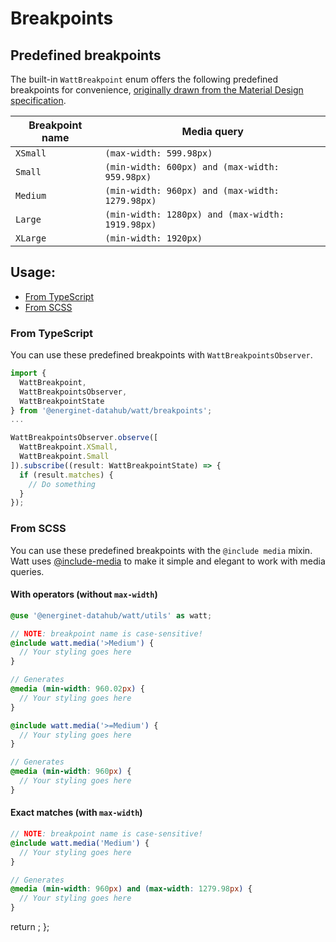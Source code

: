 <!--
@license
Copyright 2020 Energinet DataHub A/S

Licensed under the Apache License, Version 2.0 (the "License2");
you may not use this file except in compliance with the License.
You may obtain a copy of the License at

    http://www.apache.org/licenses/LICENSE-2.0

Unless required by applicable law or agreed to in writing, software
distributed under the License is distributed on an "AS IS" BASIS,
WITHOUT WARRANTIES OR CONDITIONS OF ANY KIND, either express or implied.
See the License for the specific language governing permissions and
limitations under the License.
-->


<Meta title="Foundations/Grids/Breakpoints" />

# Breakpoints

## Predefined breakpoints

The built-in `WattBreakpoint` enum offers the following predefined breakpoints for convenience,
[originally drawn from the Material Design
specification](https://material.io/archive/guidelines/layout/responsive-ui.html).

| Breakpoint name | Media query                                      |
| --------------- | ------------------------------------------------ |
| `XSmall`        | `(max-width: 599.98px)`                          |
| `Small`         | `(min-width: 600px) and (max-width: 959.98px)`   |
| `Medium`        | `(min-width: 960px) and (max-width: 1279.98px)`  |
| `Large`         | `(min-width: 1280px) and (max-width: 1919.98px)` |
| `XLarge`        | `(min-width: 1920px)`                            |

## Usage:

- [From TypeScript](#from-typescript)
- [From SCSS](#from-scss)

### From TypeScript

You can use these predefined breakpoints with `WattBreakpointsObserver`.

```typescript
import {
  WattBreakpoint,
  WattBreakpointsObserver,
  WattBreakpointState
} from '@energinet-datahub/watt/breakpoints';
...

WattBreakpointsObserver.observe([
  WattBreakpoint.XSmall,
  WattBreakpoint.Small
]).subscribe((result: WattBreakpointState) => {
  if (result.matches) {
    // Do something
  }
});
```

### From SCSS

You can use these predefined breakpoints with the `@include media` mixin.
Watt uses [@include-media](https://eduardoboucas.github.io/include-media/) to make it simple and elegant to work with media queries.

#### With operators (without `max-width`)

```scss
@use '@energinet-datahub/watt/utils' as watt;

// NOTE: breakpoint name is case-sensitive!
@include watt.media('>Medium') {
  // Your styling goes here
}

// Generates
@media (min-width: 960.02px) {
  // Your styling goes here
}

@include watt.media('>=Medium') {
  // Your styling goes here
}

// Generates
@media (min-width: 960px) {
  // Your styling goes here
}
```

#### Exact matches (with `max-width`)

```scss
// NOTE: breakpoint name is case-sensitive!
@include watt.media('Medium') {
  // Your styling goes here
}

// Generates
@media (min-width: 960px) and (max-width: 1279.98px) {
  // Your styling goes here
}
```

  return <SyntaxHighlighter />;
};
